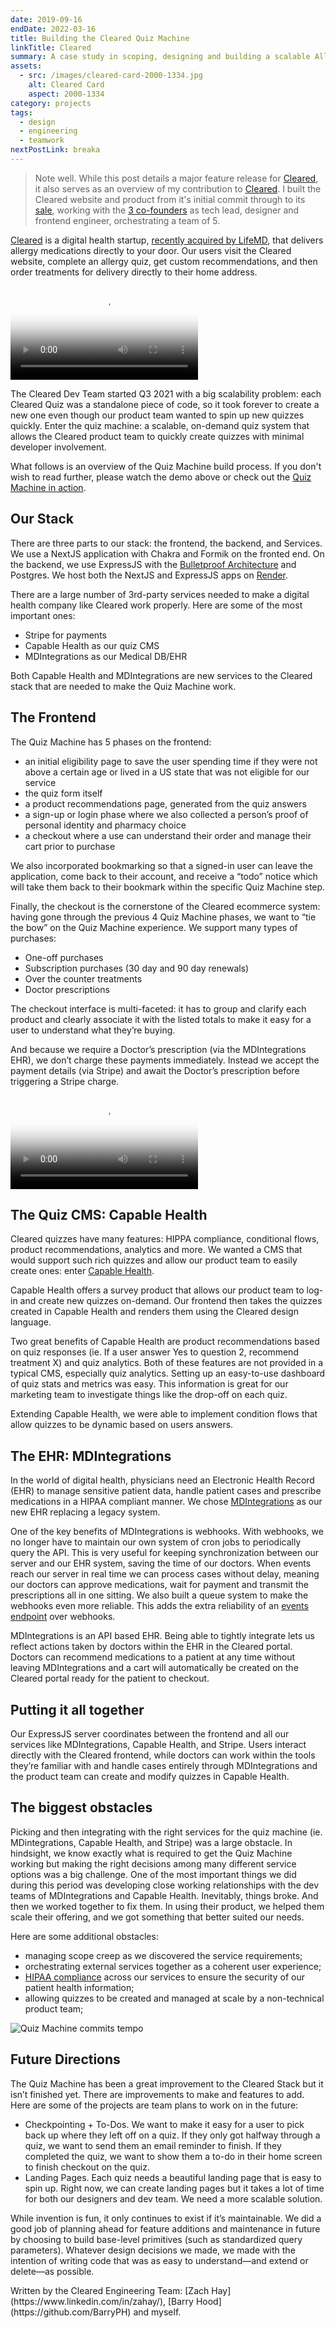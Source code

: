 ```yaml
---
date: 2019-09-16
endDate: 2022-03-16
title: Building the Cleared Quiz Machine
linkTitle: Cleared
summary: A case study in scoping, designing and building a scalable Allergy Diagnosis Quiz system for Cleared, a digital healthcare platform I've been working with.
assets:
  - src: /images/cleared-card-2000-1334.jpg
    alt: Cleared Card
    aspect: 2000-1334
category: projects
tags:
  - design
  - engineering
  - teamwork
nextPostLink: breaka
---
```


> Note well. While this post details a major feature release for [Cleared](https://www.getcleared.com), it also serves as an overview of my contribution to [Cleared](https://www.getcleared.com). I built the Cleared website and product from it's initial commit through to its [sale](https://www.crunchbase.com/acquisition/femd-acquires-cleared--a1f894e0), working with the [3 co-founders](https://www.crunchbase.com/organization/cleared) as tech lead, designer and frontend engineer, orchestrating a team of 5.

[Cleared](https://www.getcleared.com) is a digital health startup, [recently acquired by LifeMD](https://www.globenewswire.com/news-release/2022/01/12/2365613/6480/en/LifeMD-Expands-Patient-Offerings-by-Acquiring-Leading-Allergy-Telehealth-Platform.html), that delivers allergy medications directly to your door. Our users visit the Cleared website, complete an allergy quiz, get custom recommendations, and then order treatments for delivery directly to their home address.

<Video
  aspect="1996-1592"
  src="https://cfd-media.b-cdn.net/cleared_checkout.mp4"
  poster="/images/video-poster-cleared-checkout.jpg"
  caption="Custom checkout with multiple user options"
/>

The Cleared Dev Team started Q3 2021 with a big scalability problem: each Cleared Quiz was a standalone piece of code, so it took forever to create a new one even though our product team wanted to spin up new quizzes quickly. Enter the quiz machine: a scalable, on-demand quiz system that allows the Cleared product team to quickly create quizzes with minimal developer involvement.

What follows is an overview of the Quiz Machine build process. If you don't wish to read further, please watch the demo above or check out the [Quiz Machine in action](https://portal.getcleared.com/start/environmental-allergy-quiz).

## Our Stack

There are three parts to our stack: the frontend, the backend, and Services. We use a NextJS application with Chakra and Formik on the fronted end. On the backend, we use ExpressJS with the [Bulletproof Architecture](https://softwareontheroad.com/ideal-nodejs-project-structure/) and Postgres. We host both the NextJS and ExpressJS apps on [Render](https://render.com/).

There are a large number of 3rd-party services needed to make a digital health company like Cleared work properly. Here are some of the most important ones:

- Stripe for payments
- Capable Health as our quiz CMS
- MDIntegrations as our Medical DB/EHR

Both Capable Health and MDIntegrations are new services to the Cleared stack that are needed to make the Quiz Machine work.

## The Frontend

The Quiz Machine has 5 phases on the frontend:

- an initial eligibility page to save the user spending time if they were not above a certain age or lived in a US state that was not eligible for our service
- the quiz form itself
- a product recommendations page, generated from the quiz answers
- a sign-up or login phase where we also collected a person’s proof of personal identity and pharmacy choice
- a checkout where a use can understand their order and manage their cart prior to purchase

We also incorporated bookmarking so that a signed-in user can leave the application, come back to their account, and receive a “todo” notice which will take them back to their bookmark within the specific Quiz Machine step.

Finally, the checkout is the cornerstone of the Cleared ecommerce system: having gone through the previous 4 Quiz Machine phases, we want to “tie the bow” on the Quiz Machine experience. We support many types of purchases:

- One-off purchases
- Subscription purchases (30 day and 90 day renewals)
- Over the counter treatments
- Doctor prescriptions

The checkout interface is multi-faceted: it has to group and clarify each product and clearly associate it with the listed totals to make it easy for a user to understand what they’re buying.

And because we require a Doctor’s prescription (via the MDIntegrations EHR), we don’t charge these payments immediately. Instead we accept the payment details (via Stripe) and await the Doctor’s prescription before triggering a Stripe charge.

<Video
  allowSound
  aspect="1044-720"
  src="https://cfd-media.b-cdn.net/cleared_quiz_machine.mp4"
  poster="/images/video-poster-cleared_quiz_machine.jpg"
  caption="Quiz Machine demo, February 2020"
/>

## The Quiz CMS: Capable Health

Cleared quizzes have many features: HIPPA compliance, conditional flows, product recommendations, analytics and more. We wanted a CMS that would support such rich quizzes and allow our product team to easily create ones: enter [Capable Health](https://capablehealth.com/).

Capable Health offers a survey product that allows our product team to log-in and create new quizzes on-demand. Our frontend then takes the quizzes created in Capable Health and renders them using the Cleared design language.

Two great benefits of Capable Health are product recommendations based on quiz responses (ie. If a user answer Yes to question 2, recommend treatment X) and quiz analytics. Both of these features are not provided in a typical CMS, especially quiz analytics. Setting up an easy-to-use dashboard of quiz stats and metrics was easy. This information is great for our marketing team to investigate things like the drop-off on each quiz.

Extending Capable Health, we were able to implement condition flows that allow quizzes to be dynamic based on users answers.

## The EHR: MDIntegrations

In the world of digital health, physicians need an Electronic Health Record (EHR) to manage sensitive patient data, handle patient cases and prescribe medications in a HIPAA compliant manner. We chose [MDIntegrations](https://mdintegrations.com/) as our new EHR replacing a legacy system.

One of the key benefits of MDIntegrations is webhooks. With webhooks, we no longer have to maintain our own system of cron jobs to periodically query the API. This is very useful for keeping synchronization between our server and our EHR system, saving the time of our doctors. When events reach our server in real time we can process cases without delay, meaning our doctors can approve medications, wait for payment and transmit the prescriptions all in one sitting. We also built a queue system to make the webhooks even more reliable. This adds the extra reliability of an [events endpoint](https://blog.sequin.io/events-not-webhooks) over webhooks.

MDIntegrations is an API based EHR. Being able to tightly integrate lets us reflect actions taken by doctors within the EHR in the Cleared portal. Doctors can recommend medications to a patient at any time without leaving MDIntegrations and a cart will automatically be created on the Cleared portal ready for the patient to checkout.

## Putting it all together

Our ExpressJS server coordinates between the frontend and all our services like MDIntegrations, Capable Health, and Stripe. Users interact directly with the Cleared frontend, while doctors can work within the tools they’re familiar with and handle cases entirely through MDIntegrations and the product team can create and modify quizzes in Capable Health.

## The biggest obstacles

Picking and then integrating with the right services for the quiz machine (ie. MDintegrations, Capable Health, and Stripe) was a large obstacle. In hindsight, we know exactly what is required to get the Quiz Machine working but making the right decisions among many different service options was a big challenge. One of the most important things we did during this period was developing close working relationships with the dev teams of MDIntegrations and Capable Health. Inevitably, things broke. And then we worked together to fix them. In using their product, we helped them scale their offering, and we got something that better suited our needs.

Here are some additional obstacles:

- managing scope creep as we discovered the service requirements;
- orchestrating external services together as a coherent user experience;
- [HIPAA compliance](https://www.hhs.gov/hipaa/for-professionals/security/laws-regulations/index.html) across our services to ensure the security of our patient health information;
- allowing quizzes to be created and managed at scale by a non-technical product team;

<Image
  src="/images/cleared-quiz-machine-commits.jpg"
  alt="Quiz Machine commits tempo"
  aspect="804-211"
  caption="Commit tempo with the final downhill slope representing release convergence"
/>

## Future Directions

The Quiz Machine has been a great improvement to the Cleared Stack but it isn’t finished yet. There are improvements to make and features to add. Here are some of the projects are team plans to work on in the future:

- Checkpointing + To-Dos. We want to make it easy for a user to pick back up where they left off on a quiz. If they only got halfway through a quiz, we want to send them an email reminder to finish. If they completed the quiz, we want to show them a to-do in their home screen to finish checkout on the quiz.
- Landing Pages. Each quiz needs a beautiful landing page that is easy to spin up. Right now, we can create landing pages but it takes a lot of time for both our designers and dev team. We need a more scalable solution.

While invention is fun, it only continues to exist if it’s maintainable. We did a good job of planning ahead for feature additions and maintenance in future by choosing to build base-level primitives (such as standardized query parameters). Whatever design decisions we made, we made with the intention of writing code that was as easy to understand—and extend or delete—as possible.

<Note>
  Written by the Cleared Engineering Team: [Zach
  Hay](https://www.linkedin.com/in/zahay/), [Barry
  Hood](https://github.com/BarryPH) and myself.
</Note>
